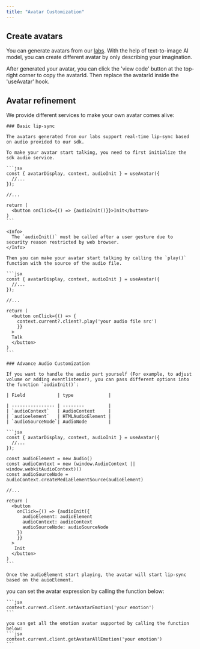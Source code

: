 ```yaml
---
title: "Avatar Customization"
---
```


## Create avatars

You can generate avatars from our [labs](https://labs.avatech.ai). With the help of text-to-image AI model, you can create different avatar by only describing your imagination.

After generated your avatar, you can click the 'view code' button at the top-right corner to copy the avatarId. Then replace the avatarId inside the 'useAvatar' hook.



## Avatar refinement

We provide different services to make your own avatar comes alive:

<AccordionGroup>
  <Accordion title="Lip-sync">

    ### Basic lip-sync

    The avatars generated from our labs support real-time lip-sync based on audio provided to our sdk.

    To make your avatar start talking, you need to first initialize the sdk audio service.

    ```jsx
    const { avatarDisplay, context, audioInit } = useAvatar({
      //...
    });

    //...

    return (
      <button onClick={() => {audioInit()}}>Init</button>
    )
    ```

    <Info>
      The `audioInit()` must be called after a user gesture due to security reason restricted by web browser.
    </Info>

    Then you can make your avatar start talking by calling the `play()` function with the source of the audio file.

    ```jsx
    const { avatarDisplay, context, audioInit } = useAvatar({
      //...
    });

    //...

    return (
      <button onClick={() => {
        context.current?.client?.play('your audio file src')
        }}
      >
      Talk
      </button>
    )
    ```

    ### Advance Audio Customization

    If you want to handle the audio part yourself (For example, to adjust volume or adding eventlistener), you can pass different options into the function `audioInit()`:

    | Field            | type             |

    | ---------------- | --------         |
    | `audioContext`   | AudioContext     |
    | `audioelement`   | HTMLAudioElement |
    | `audioSourceNode`| AudioNode        |

    ```jsx
    const { avatarDisplay, context, audioInit } = useAvatar({
      //...
    });
    
    const audioElement = new Audio()
    const audioContext = new (window.AudioContext || window.webkitAudioContext)()
    const audioSourceNode = audioContext.createMediaElementSource(audioElement)
    
    //...

    return (
      <button
        onClick={() => {audioInit({
          audioElement: audioElement
          audioContext: audioContext
          audioSourceNode: audioSourceNode
        })
        }}
      >
       Init
      </button>
    )
    ```

    Once the audioElement start playing, the avatar will start lip-sync based on the auioElement.

  </Accordion>

  <Accordion title="Expression">
    you can set the avatar expression by calling the function below:
    
    ```jsx
    context.current.client.setAvatarEmotion('your emotion')
    ```

    you can get all the emotion avatar supported by calling the function below:
    ```jsx
    context.current.client.getAvatarAllEmotion('your emotion')
    ```

  </Accordion>
</AccordionGroup>
